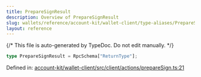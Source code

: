 ```yaml
---
title: PrepareSignResult
description: Overview of PrepareSignResult
slug: wallets/reference/account-kit/wallet-client/type-aliases/PrepareSignResult
layout: reference
---
```


{/* This file is auto-generated by TypeDoc. Do not edit manually. */}

```ts
type PrepareSignResult = RpcSchema["ReturnType"];
```

Defined in: [account-kit/wallet-client/src/client/actions/prepareSign.ts:21](https://github.com/alchemyplatform/aa-sdk/blob/17aad1f572375d42a06c7e3238078a88a435d459/account-kit/wallet-client/src/client/actions/prepareSign.ts#L21)
